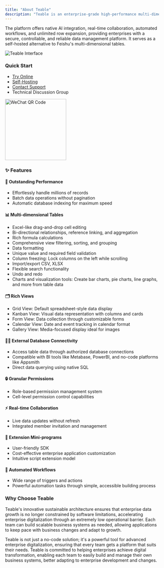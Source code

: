 ```yaml
---
title: "About Teable"
description: "Teable is an enterprise-grade high-performance multi-dimensional table solution that enables rapid business system construction through no-code approaches, supporting self-hosting and granular permission management."
---
```


The platform offers native AI integration, real-time collaboration, automated workflows, and unlimited row expansion, providing enterprises with a secure, controllable, and reliable data management platform. It serves as a self-hosted alternative to Feishu's multi-dimensional tables.

<img alt="Teable Interface" src="/images/teable-light.png" />

### Quick Start

* [Try Online](https://app.teable.io)
* [Self-Hosting](/en/deploy/docker)
* [Contact Support](https://app.teable.io/share/shrg1ljiQXm4goJ7Cu9/view)
* Technical Discussion Group
<img alt="WeChat QR Code" width='200' src="/images/fc62ff9b1ff3d2be.png" />

### ✨ Features

#### 🚀 Outstanding Performance

* Effortlessly handle millions of records
* Batch data operations without pagination
* Automatic database indexing for maximum speed

#### 📊 Multi-dimensional Tables

* Excel-like drag-and-drop cell editing
* Bi-directional relationships, reference linking, and aggregation
* Rich formula calculations
* Comprehensive view filtering, sorting, and grouping
* Data formatting
* Unique value and required field validation
* Column freezing: Lock columns on the left while scrolling
* Import/export CSV, XLSX
* Flexible search functionality
* Undo and redo
* Charts and visualization tools: Create bar charts, pie charts, line graphs, and more from table data

#### 🗂️ Rich Views

* Grid View: Default spreadsheet-style data display
* Kanban View: Visual data representation with columns and cards
* Form View: Data collection through customizable forms
* Calendar View: Date and event tracking in calendar format
* Gallery View: Media-focused display ideal for images

#### 👨‍💻 External Database Connectivity

* Access table data through authorized database connections
* Compatible with BI tools like Metabase, PowerBI, and no-code platforms like Appsmith
* Direct data querying using native SQL

#### 🔒 Granular Permissions

* Role-based permission management system
* Cell-level permission control capabilities

#### ⚡️ Real-time Collaboration

* Live data updates without refresh
* Integrated member invitation and management

#### 🧩 Extension Mini-programs

* User-friendly SDK
* Cost-effective enterprise application customization
* Intuitive script extension model

#### 🤖 Automated Workflows

* Wide range of triggers and actions
* Powerful automation tasks through simple, accessible building process

### Why Choose Teable

Teable's innovative sustainable architecture ensures that enterprise data growth is no longer constrained by software limitations, accelerating enterprise digitalization through an extremely low operational barrier. Each team can build scalable business systems as needed, allowing applications to keep pace with business changes and adapt to growth.

Teable is not just a no-code solution; it's a powerful tool for advanced enterprise digitalization, ensuring that every team gets a platform that suits their needs. Teable is committed to helping enterprises achieve digital transformation, enabling each team to easily build and manage their own business systems, better adapting to enterprise development and changes.
